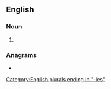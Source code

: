 ==English==

===Noun===
{{head|en|noun plural form}}

# {{plural of|vasectomy|lang=en}}

===Anagrams===
* {{anagrams|en|vasectomise}}

[[Category:English plurals ending in "-ies"]]